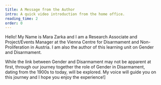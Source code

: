 ```yaml
---
title: A Message from the Author
intro: A quick video introduction from the home office.
reading_time: 2
order: 0
---
```


<LectureVideo smil="lu16/lu16_vl0_author.smil" poster="https://nonproliferation-elearning.eu/learningunits/gender/vid/lu16_vl0_author.jpg" subtitles="https://nonproliferation-elearning.eu/learningunits/gender/vid/lu16_vl0_author.vtt" provider="video-stream">

Hello! My Name is Mara Zarka and I am a Research Associate and Project/Events Manager at the Vienna Centre for Disarmament and Non-Proliferation in Austria. I am also the author of this learning unit on Gender and Disarmament.

While the link between Gender and Disarmament may not be apparent at first, through our journey together the role of Gender in Disarmament, dating from the 1900s to today, will be explored. My voice will guide you on this journey and I hope you enjoy the experience!]

</LectureVideo>
